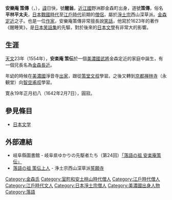 {{japanese|japanese=安樂庵 策傳|kana=あんらくあん  さくでん|romaji=Anrakuan Sakuden}}
{{Portal|日本文學}}

'''安樂庵 策傳'''（{{lang|ja|あんらくあん  さくでん}}，{{bd|1554年||1642年|2月7日}}），[[諱|諱]]日快，號'''醒翁'''，[[近江國|近江國]]野洲郡金森町出身，道號'''策傳'''，俗名'''平林平太夫'''，[[戰國時代_(日本)|日本戰國時代]]至[[江戶時代|江戶時代]]前期的[[僧侶|僧侶]]，屬於[[净土宗_(日本)|淨土宗]]西山深草派。[[金森定近|金森定近]]之子。也是一位[[作家|作家]]，安樂庵策傳非常擅長說[[笑話|笑話]]，他寫於1623年的著作《醒睡笑》，是[[日本|日本]][[笑話集|笑話集]]的先驅，對於後來的[[日本文學|日本文學]]有非常大的影響。

== 生涯 ==
[[天文_(元号)|天文]]23年（1554年），'''安楽庵 策伝'''於一個[[美濃國|美濃國]][[武將|武將]]金森定近的家庭中誕生，有一個兄長名為[[金森長近|金森長近]]。

年幼的時候在[[美濃國|美濃國]]淨音寺[[出家|出家]]，跟從[[策堂文叔|策堂文叔]]學習。之後又轉到[[京都|京都]][[禅林寺_(京都市)|禅林寺]]（永観堂）向[[智空甫叔|智空甫叔]]學習。

寛永19年正月初八（1642年2月7日），圓寂。

==參見條目==
*[[日本文学|日本文学]]

== 外部連結 ==
* 岐阜縣圖書館 - 岐阜県ゆかりの先駆者たち（第24回）[https://web.archive.org/web/20070928100230/http://www.library.pref.gifu.jp/gifuken/predec/24.htm 「落語の祖 安楽庵策伝」] 
* [https://web.archive.org/web/20160110191617/http://www.fukakusa.or.jp/p_07.html 落語の祖 策伝上人] - 浄土宗西山深草派[[誓願寺|誓願寺]]

{{Authority control}}
{{Japan-writer-stub}}

[[Category:金森氏|Category:金森氏]]
[[Category:室町和安土桃山時代僧人|Category:室町和安土桃山時代僧人]]
[[Category:江戶時代僧人|Category:江戶時代僧人]]
[[Category:江戶時代文人|Category:江戶時代文人]]
[[Category:日本淨土宗僧人|Category:日本淨土宗僧人]]
[[Category:美濃國出身人物|Category:美濃國出身人物]]
[[Category:落語|Category:落語]]